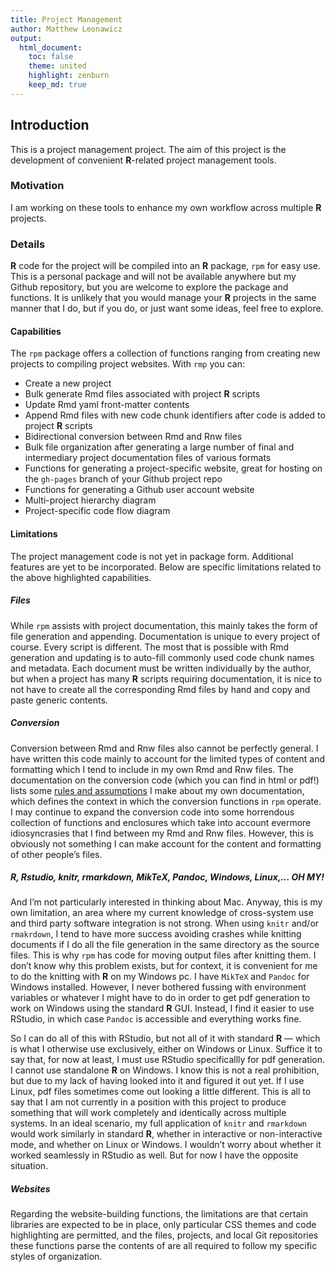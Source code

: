 ```yaml
---
title: Project Management
author: Matthew Leonawicz
output:
  html_document:
    toc: false
    theme: united
    highlight: zenburn
    keep_md: true
---
```


## Introduction
This is a project management project.
The aim of this project is the development of convenient **R**-related project management tools.

### Motivation
I am working on these tools to enhance my own workflow across multiple **R** projects.

### Details
**R** code for the project will be compiled into an **R** package, `rpm` for easy use.
This is a personal package and will not be available anywhere but my Github repository,
but you are welcome to explore the package and functions.
It is unlikely that you would manage your **R** projects in the same manner that I do,
but if you do, or just want some ideas, feel free to explore.

#### Capabilities
The `rpm` package offers a collection of functions ranging from creating new projects to compiling project websites.
With `rmp` you can:

- Create a new project
- Bulk generate Rmd files associated with project **R** scripts
- Update Rmd yaml front-matter contents
- Append Rmd files with new code chunk identifiers after code is added to project **R** scripts
- Bidirectional conversion between Rmd and Rnw files
- Bulk file organization after generating a large number of final and intermediary project documentation files of various formats
- Functions for generating a project-specific website, great for hosting on the `gh-pages` branch of your Github project repo
- Functions for generating a Github user account website
- Multi-project hierarchy diagram
- Project-specific code flow diagram

#### Limitations

The project management code is not yet in package form.
Additional features are yet to be incorporated.
Below are specific limitations related to the above highlighted capabilities.

##### Files
While `rpm` assists with project documentation, this mainly takes the form of file generation and appending.
Documentation is unique to every project of course. Every script is different.
The most that is possible with Rmd generation and updating is to auto-fill commonly used code chunk names and metadata.
Each document must be written individually by the author, but when a project has many **R** scripts requiring documentation,
it is nice to not have to create all the corresponding Rmd files by hand and copy and paste generic contents.

##### Conversion
Conversion between Rmd and Rnw files also cannot be perfectly general.
I have written this code mainly to account for the limited types of content and formatting which I tend to include in my own Rmd and Rnw files.
The documentation on the conversion code (which you can find in html or pdf!) lists some [rules and assumptions](func_convert.html "rules and assumptions") I make about my own documentation,
which defines the context in which the conversion functions in `rpm` operate.
I may continue to expand the conversion code into some horrendous collection of functions and enclosures which take into account evermore idiosyncrasies that I find between my Rmd and Rnw files.
However, this is obviously not something I can make account for the content and formatting of other people's files.

##### R, Rstudio, knitr, rmarkdown, MikTeX, Pandoc, Windows, Linux,... OH MY!
And I'm not particularly interested in thinking about Mac.
Anyway, this is my own limitation, an area where my current knowledge of cross-system use and third party software integration is not strong.
When using `knitr` and/or `rmakrdown`, I tend to have more success avoiding crashes while knitting documents if I do all the file generation in the same directory as the source files.
This is why `rpm` has code for moving output files after knitting them.
I don't know why this problem exists, but for context, it is convenient for me to do the knitting with **R** on my Windows pc.
I have `MikTeX` and `Pandoc` for Windows installed.
However, I never bothered fussing with environment variables or whatever I might have to do in order to get pdf generation to work on Windows using the standard **R** GUI.
Instead, I find it easier to use RStudio, in which case `Pandoc` is accessible and everything works fine.

So I can do all of this with RStudio, but not all of it with standard **R** --- which is what I otherwise use exclusively, either on Windows or Linux.
Suffice it to say that, for now at least, I must use RStudio specificallly for pdf generation.
I cannot use standalone **R** on Windows. I know this is not a real prohibition, but due to my lack of having looked into it and figured it out yet.
If I use Linux, pdf files sometimes come out looking a little different.
This is all to say that I am not currently in a position with this project to produce something that will work completely and identically across multiple systems.
In an ideal scenario, my full application of `knitr` and `rmarkdown` would work similarly in standard **R**, whether in interactive or non-interactive mode, and whether on Linux or Windows.
I wouldn't worry about whether it worked seamlessly in RStudio as well.
But for now I have the opposite situation.

##### Websites
Regarding the website-building functions, the limitations are that certain libraries are expected to be in place,
only particular CSS themes and code highlighting are permitted, and the files, projects, and local Git repositories these functions parse the contents of are all required to follow my specific styles of organization.
